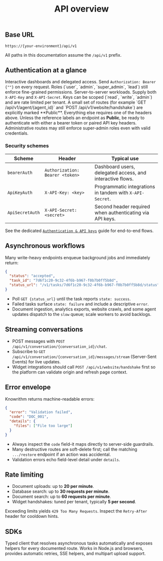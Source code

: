 ﻿---
title: "API overview"
description: "Understand authentication, task semantics, and common patterns before calling Knowrithm APIs."
---

## Base URL

```text
https://{your-environment}/api/v1
```

All paths in this documentation assume the `/api/v1` prefix.

## Authentication at a glance

<Columns cols={3}>
  <Card title="Bearer tokens" icon="credit-card">
    Interactive dashboards and delegated access. Send <code>Authorization: Bearer {"<token>"}</code> on every request. Roles (`user`, `admin`, `super_admin`, `lead`) still enforce fine-grained permissions.
  </Card>
  <Card title="API keys" icon="key">
    Server-to-server workloads. Supply both <code>X-API-Key</code> and <code>X-API-Secret</code>. Keys can be scoped (`read`, `write`, `admin`) and are rate limited per tenant.
  </Card>
  <Card title="Public endpoints" icon="shield-check">
    A small set of routes (for example `GET /api/v1/agent/{agent_id}` and `POST /api/v1/website/handshake`) are explicitly marked **Public**. Everything else requires one of the headers above.
  </Card>
</Columns>

<Callout icon="exclamation-triangle">
  Unless the reference labels an endpoint as <strong>Public</strong>, be ready to authenticate with either a bearer token or paired API key headers. Administrative routes may still enforce super-admin roles even with valid credentials.
</Callout>

### Security schemes

| Scheme | Header | Typical use |
| --- | --- | --- |
| `bearerAuth` | `Authorization: Bearer <token>` | Dashboard users, delegated access, and interactive flows. |
| `ApiKeyAuth` | `X-API-Key: <key>` | Programmatic integrations in tandem with `X-API-Secret`. |
| `ApiSecretAuth` | `X-API-Secret: <secret>` | Second header required when authenticating via API keys. |

See the dedicated [`Authentication & API keys`](authentication) guide for end-to-end flows.

## Asynchronous workflows

Many write-heavy endpoints enqueue background jobs and immediately return:

```json
{
  "status": "accepted",
  "task_id": "7d6f1c20-9c32-4f6b-b967-f0b7b0ff5b8d",
  "status_url": "/v1/tasks/7d6f1c20-9c32-4f6b-b967-f0b7b0ff5b8d/status"
}
```

- Poll `GET {status_url}` until the task reports `state: success`.  
- Failed tasks surface `state: failure` and include a descriptive `error`.  
- Document ingestion, analytics exports, website crawls, and some agent updates dispatch to the `slow` queue; scale workers to avoid backlogs.

## Streaming conversations

- POST messages with `POST /api/v1/conversation/{conversation_id}/chat`.  
- Subscribe to `GET /api/v1/conversation/{conversation_id}/messages/stream` (Server-Sent Events) for live updates.  
- Widget integrations should call `POST /api/v1/website/handshake` first so the platform can validate origin and refresh page context.

## Error envelope

Knowrithm returns machine-readable errors:

```json
{
  "error": "Validation failed",
  "code": "DOC_001",
  "details": {
    "files": ["File too large"]
  }
}
```

- Always inspect the `code` field-it maps directly to server-side guardrails.  
- Many destructive routes are soft-delete first; call the matching `.../restore` endpoint if an action was accidental.  
- Validation errors echo field-level detail under `details`.

## Rate limiting

- Document uploads: up to **20 per minute**.  
- Database search: up to **30 requests per minute**.  
- Document search: up to **60 requests per minute**.  
- Widget handshakes: tuned per tenant, typically **5 per second**.

Exceeding limits yields `429 Too Many Requests`. Inspect the `Retry-After` header for cooldown hints.

## SDKs

<CardGroup cols={2}>
  <Card title="Python SDK" icon="code-bracket" href="https://pypi.org/project/knowrithm-py/">
    Typed client that resolves asynchronous tasks automatically and exposes helpers for every documented route.
  </Card>
  <Card title="TypeScript SDK" icon="command-line" href="https://www.npmjs.com/package/@knowrithm/sdk">
    Works in Node.js and browsers, provides automatic retries, SSE helpers, and multipart upload support.
  </Card>
</CardGroup>
